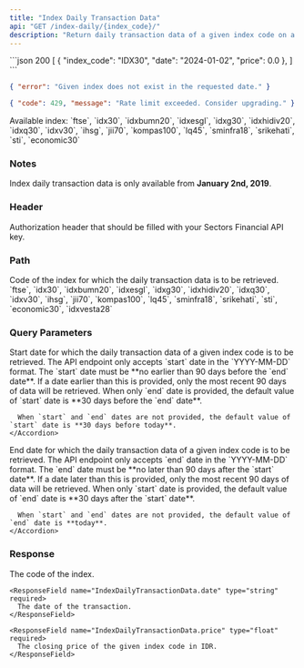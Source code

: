 ```yaml
---
title: "Index Daily Transaction Data"
api: "GET /index-daily/{index_code}/"
description: "Return daily transaction data of a given index code on a certain interval  (**up to 90 days**)"
---
```


<ResponseExample>
```json 200
[
    {
        "index_code": "IDX30",
        "date": "2024-01-02",
        "price": 0.0
    },
]
```

```json 400
{ "error": "Given index does not exist in the requested date." }
```

```json 429
{ "code": 429, "message": "Rate limit exceeded. Consider upgrading." }
```

</ResponseExample>

<Note>
  Available index: `ftse`, `idx30`, `idxbumn20`, `idxesgl`, `idxg30`,
  `idxhidiv20`, `idxq30`, `idxv30`, `ihsg`, `jii70`, `kompas100`, `lq45`,
  `sminfra18`, `srikehati`, `sti`, `economic30`
</Note>

### Notes

Index daily transaction data is only available from **January 2nd, 2019**.

### Header

<ParamField header="Authorization" type="string" required>
  Authorization header that should be filled with your Sectors Financial API
  key.
</ParamField>

### Path

<ParamField path="index_code" type="string" initialValue="idx30" required>
  Code of the index for which the daily transaction data is to be retrieved.
  <Accordion title="Available index">
    `ftse`, `idx30`, `idxbumn20`, `idxesgl`, `idxg30`, `idxhidiv20`, `idxq30`,
    `idxv30`, `ihsg`, `jii70`, `kompas100`, `lq45`, `sminfra18`, `srikehati`,
    `sti`, `economic30`, `idxvesta28`
  </Accordion>
</ParamField>

### Query Parameters

<ParamField query="start" type="string">
  Start date for which the daily transaction data of a given index code is to be
  retrieved.
  <AccordionGroup>
    <Accordion title="Format">
      The API endpoint only accepts `start` date in the `YYYY-MM-DD` format.
    </Accordion>
    <Accordion title="Earliest date">
      The `start` date must be **no earlier than 90 days before the `end`
      date**. If a date earlier than this is provided, only the most recent 90
      days of data will be retrieved.
    </Accordion>
    <Accordion title="Default value">
      When only `end` date is provided, the default value of `start` date is **30 days before the `end` date**.

      When `start` and `end` dates are not provided, the default value of `start` date is **30 days before today**.
    </Accordion>

  </AccordionGroup>
</ParamField>

<ParamField query="end" type="string">
  End date for which the daily transaction data of a given index code is to be
  retrieved.
  <AccordionGroup>
    <Accordion title="Format">
      The API endpoint only accepts `end` date in the `YYYY-MM-DD` format.
    </Accordion>
    <Accordion title="Latest date">
      The `end` date must be **no later than 90 days after the `start` date**.
      If a date later than this is provided, only the most recent 90 days of
      data will be retrieved.
    </Accordion>
    <Accordion title="Default value">
      When only `start` date is provided, the default value of `end` date is **30 days after the `start` date**.

      When `start` and `end` dates are not provided, the default value of `end` date is **today**.
    </Accordion>

  </AccordionGroup>
</ParamField>

### Response

<ResponseField name="payload" type="IndexDailyTransactionData[]" required>
  <Expandable title="properties">
    <ResponseField name="IndexDailyTransactionData.index_code" type="string" required>
      The code of the index.
    </ResponseField>

    <ResponseField name="IndexDailyTransactionData.date" type="string" required>
      The date of the transaction.
    </ResponseField>

    <ResponseField name="IndexDailyTransactionData.price" type="float" required>
      The closing price of the given index code in IDR.
    </ResponseField>

  </Expandable>
</ResponseField>
